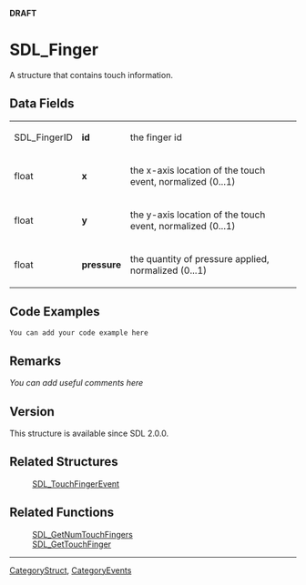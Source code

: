<span color="red">'''DRAFT'''</span>

<!-- #*^*^*^*^*See http://wiki.libsdl.org/moin.cgi/SGStructures for details on editing this page*^*^*^*^* -->


= SDL_Finger =
A structure that contains touch information.




== Data Fields ==
{|
|SDL_FingerID
|'''id'''
|the finger id
|-
|float
|'''x'''
|the x-axis location of the touch event, normalized (0...1)
|-
|float
|'''y'''
|the y-axis location of the touch event, normalized (0...1)
|-
|float
|'''pressure'''
|the quantity of pressure applied, normalized (0...1)
|}


== Code Examples ==
<syntaxhighlight lang='c++'>
You can add your code example here
</syntaxhighlight>

<!-- #Leave this section as-is unless you have a code example to put in.  In that case, replace You can add your code example here with your code example following the Style Guide instructions.  Leave the rest of the markup alone and delete this comment. -->


== Remarks ==
''You can add useful comments here''

<!-- #Leave this section as-is unless you have a remark to put in.  In that case, replace ''You can add useful comments here'' with your remark(s) following the Style Guide instructions.  Leave the rest of the markup alone and delete this comment. -->


== Version ==
This structure is available since SDL 2.0.0.


== Related Structures ==
:[[SDL_TouchFingerEvent]]

== Related Functions ==
:[[SDL_GetNumTouchFingers]]
:[[SDL_GetTouchFinger]]

----
[[CategoryStruct]], [[CategoryEvents]]
<!-- #See the Style Guide for instructions on editing the footer. -->
